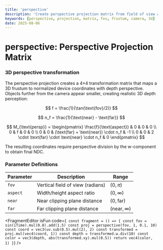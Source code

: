 ```yaml
---
title: 'perspective'
description: 'Create perspective projection matrix from field of view and aspect ratio'
keywords: [perspective, projection, matrix, fov, frustum, camera, 3d]
date: 2025-08-06
---
```



# perspective: Perspective Projection Matrix

### 3D perspective transformation

The perspective projection creates a 4×4 transformation matrix that maps a 3D frustum to normalized device coordinates with depth perspective. Objects further from the camera appear smaller, creating realistic 3D depth perception:

$$
f = \frac{1}{\tan(\text{fov}/2)}
$$

$$
n_f = \frac{1}{\text{near} - \text{far}}
$$

$$
M_{\text{persp}} = \begin{pmatrix}
\frac{f}{\text{aspect}} & 0 & 0 & 0 \\
0 & f & 0 & 0 \\
0 & 0 & (\text{far} + \text{near}) \cdot n_f & -1 \\
0 & 0 & 2 \cdot \text{far} \cdot \text{near} \cdot n_f & 0
\end{pmatrix}
$$

The resulting coordinates require perspective division by the w-component to obtain final NDC.

### Parameter Definitions

| Parameter | Description                      | Range                   |
| --------- | -------------------------------- | ----------------------- |
| `fov`     | Vertical field of view (radians) | $(0, \pi)$              |
| `aspect`  | Width/height aspect ratio        | $(0, \infty)$           |
| `near`    | Near clipping plane distance     | $(0, \text{far})$       |
| `far`     | Far clipping plane distance      | $(\text{near}, \infty)$ |

<FragmentEditor
        isFun
        code={`
const fragment = () => {
        const fov = sin(iTime).mul(0.8).add(1.5)
        const proj = perspective(fov, 1, 0.1, 10)
        const coord = vec3(uv.sub(0.5).mul(2), 2)
        const transformed = proj.mul(vec4(coord, 1))
        const depth = transformed.w.div(10)
        const color = vec3(depth, abs(transformed.xy).mul(0.5))
        return vec4(color, 1)
}`}
/>
